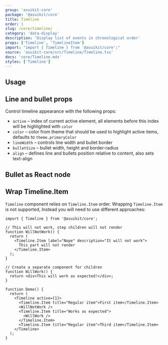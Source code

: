 ```yaml
---
group: 'asuikit-core'
package: '@asuikit/core'
title: Timeline
order: 1
slug: /core/timeline/
category: 'data-display'
description: 'Display list of events in chronological order'
props: ['Timeline', 'TimelineItem']
import: "import { Timeline } from '@asuikit/core';"
source: 'asuikit-core/src/Timeline/Timeline.tsx'
docs: 'core/Timeline.mdx'
styles: ['Timeline']
---
```



## Usage

<Demo data={TimelineDemos.usage} />

## Line and bullet props

Control timeline appearance with the following props:

- `active` – index of current active element, all elements before this index will be highlighted with `color`
- `color` – color from theme that should be used to highlight active items, defaults to `theme.primaryColor`
- `lineWidth` – controls line width and bullet border
- `bulletSize` – bullet width, height and border-radius
- `align` – defines line and bullets position relative to content, also sets text-align

<Demo data={TimelineDemos.configurator} />

## Bullet as React node

<Demo data={TimelineDemos.bullet} />

## Wrap Timeline.Item

`Timeline` component relies on `Timeline.Item` order. Wrapping `Timeline.Item` is not supported,
Instead you will need to use different approaches:

```tsx
import { Timeline } from '@asuikit/core';

// This will not work, step children will not render
function WillNotWork() {
  return (
    <Timeline.Item label="Nope" description="It will not work">
      This part will not render
    </Timeline.Item>
  );
}

// Create a separate component for children
function WillWork() {
  return <div>This will work as expected!</div>;
}

function Demo() {
  return (
    <Timeline active={1}>
      <Timeline.Item title="Regular item">First item</Timeline.Item>
      <WillNotWork />
      <Timeline.Item title="Works as expected">
        <WillWork />
      </Timeline.Item>
      <Timeline.Item title="Regular item">Third item</Timeline.Item>
    </Timeline>
  );
}
```
